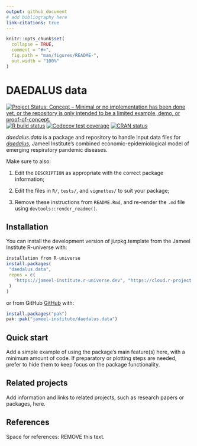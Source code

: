 ```yaml
---
output: github_document
# add bibliography here
link-citations: true
---
```


<!-- README.md is generated from README.Rmd. Please edit that file -->

```r
knitr::opts_chunk$set(
  collapse = TRUE,
  comment = "#>",
  fig.path = "man/figures/README-",
  out.width = "100%"
)
```

# DAEDALUS data

<!-- badges: start -->
[![Project Status: Concept – Minimal or no implementation has been done yet, or the repository is only intended to be a limited example, demo, or proof-of-concept.](https://www.repostatus.org/badges/latest/concept.svg)](https://www.repostatus.org/#concept)
[![R build status](https://github.com/jameel-institute/ji.rpkg.template/workflows/R-CMD-check/badge.svg)](https://github.com/jameel-institute/ji.rpkg.template/actions/workflows/R-CMD-check.yaml)
[![Codecov test coverage](https://codecov.io/gh/jameel-institute/ji.rpkg.template/branch/main/graph/badge.svg)](https://app.codecov.io/gh/jameel-institute/ji.rpkg.template?branch=main)
[![CRAN status](https://www.r-pkg.org/badges/version/ji.rpkg.template)](https://CRAN.R-project.org/package=ji.rpkg.template)
<!-- badges: end -->

_daedalus.data_ is a package and repository to handle input data files for [_daedalus_](https://jameel-institute.github.io/daedalus/), Jameel Institute's combined economic-epidemiological model of emerging respiratory pandemic diseases.

Make sure to also:

1. Edit the `DESCRIPTION` as appropriate with the correct package information;

2. Edit the files in `R/`, `tests/`, and `vignettes/` to suit your package;

3. Remove these instructions from `README.Rmd`, and re-render the `.md` file using `devtools::render_readme()`.

## Installation

You can install the development version of ji.rpkg.template from the Jameel Institute R-universe with:

```r
installation from R-universe
install.packages(
 "daedalus.data",
 repos = c(
   "https://jameel-institute.r-universe.dev", "https://cloud.r-project.org"
 )
)
```

or from GitHub [GitHub](https://github.com/) with:

``` r
install.packages("pak")
pak::pak("jameel-institute/daedalus.data")
```

## Quick start

Add a simple example of using the package's main feature(s) here, with a minimum amount of code.
If preparatory or plotting steps are needed, prefer to hide them to keep focus on the package functionality.

## Related projects

Add information and links to related projects, such as research papers or packages, here.

## References

Space for references: REMOVE this text.
